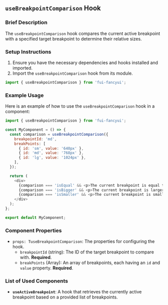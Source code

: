 ## `useBreakpointComparison` Hook

### Brief Description

The `useBreakpointComparison` hook compares the current active breakpoint with a specified target breakpoint to determine their relative sizes.

### Setup Instructions

1. Ensure you have the necessary dependencies and hooks installed and imported.
2. Import the `useBreakpointComparison` hook from its module.

```javascript
import { useBreakpointComparison } from 'fui-fancyui';
```

### Example Usage

Here is an example of how to use the `useBreakpointComparison` hook in a component:

```javascript
import { useBreakpointComparison } from 'fui-fancyui';

const MyComponent = () => {
  const comparison = useBreakpointComparison({
    breakpointId: 'md',
    breakPoints: [
      { id: 'sm', value: '640px' },
      { id: 'md', value: '768px' },
      { id: 'lg', value: '1024px' },
    ],
  });

  return (
    <div>
      {comparison === 'isEqual' && <p>The current breakpoint is equal to the target breakpoint.</p>}
      {comparison === 'isBigger' && <p>The current breakpoint is larger than the target breakpoint.</p>}
      {comparison === 'isSmaller' && <p>The current breakpoint is smaller than the target breakpoint.</p>}
    </div>
  );
};

export default MyComponent;
```

### Component Properties

- `props: TuseBreakpointComparison`: The properties for configuring the hook.
  - `breakpointId` (string): The ID of the target breakpoint to compare with. **Required**.
  - `breakPoints` (Array): An array of breakpoints, each having an `id` and `value` property. **Required**.

### List of Used Components

- **`useActiveBreakpoint`**: A hook that retrieves the currently active breakpoint based on a provided list of breakpoints.
